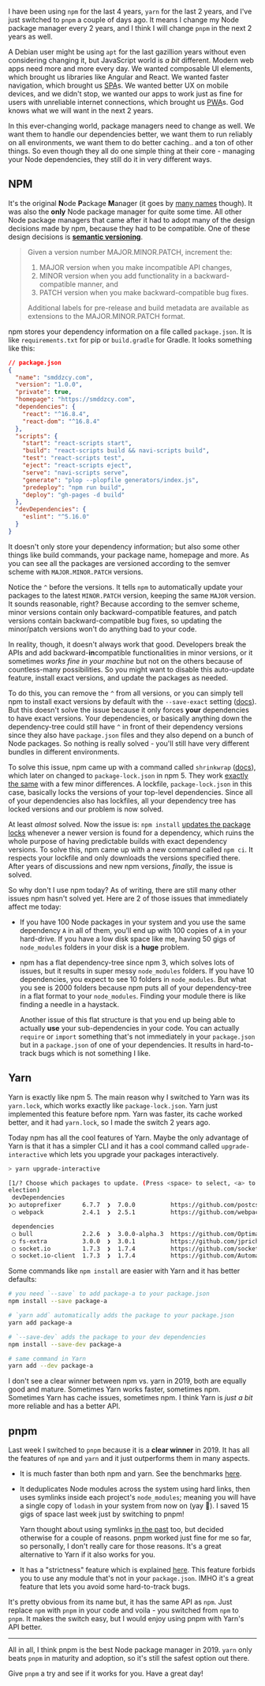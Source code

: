 <div>

I have been using `npm` for the last 4 years, `yarn` for the last 2 years, and I've just switched to `pnpm` a couple of days ago. It means I change my Node package manager every 2 years, and I think I will change `pnpm` in the next 2 years as well.

A Debian user might be using `apt` for the last gazillion years without even considering changing it, but JavaScript world is _a bit_ different. Modern web apps need more and more every day. We wanted composable UI elements, which brought us libraries like Angular and React. We wanted faster navigation, which brought us [SPA](https://en.wikipedia.org/wiki/Single-page_application)s. We wanted better UX on mobile devices, and we didn't stop, we wanted our apps to work just as fine for users with unreliable internet connections, which brought us [PWA](https://developers.google.com/web/progressive-web-apps/)s. God knows what we will want in the next 2 years.

In this ever-changing world, package managers need to change as well. We want them to handle our dependencies better, we want them to run reliably on all environments, we want them to do better caching.. and a ton of other things. So even though they all do one simple thing at their core - managing your Node dependencies, they still do it in very different ways.

## NPM

It's the original **N**ode **P**ackage **M**anager (it goes by [many names](https://gist.github.com/bmintz/949d3654460c37bb0cbb78f994a72355) though). It was also the **only** Node package manager for quite some time. All other Node package managers that came after it had to adopt many of the design decisions made by npm, because they had to be compatible. One of these design decisions is [**semantic versioning**](https://semver.org/).

<blockquote>
<span style={{ display: 'inline-block', marginBottom: 15 }}>Given a version number MAJOR.MINOR.PATCH, increment the:</span>

1. MAJOR version when you make incompatible API changes,
2. MINOR version when you add functionality in a backward-compatible manner, and
3. PATCH version when you make backward-compatible bug fixes.

Additional labels for pre-release and build metadata are available as extensions to the MAJOR.MINOR.PATCH format.
</blockquote>

npm stores your dependency information on a file called `package.json`. It is like `requirements.txt` for pip or `build.gradle` for Gradle. It looks something like this:

```json
// package.json
{
  "name": "smddzcy.com",
  "version": "1.0.0",
  "private": true,
  "homepage": "https://smddzcy.com",
  "dependencies": {
    "react": "^16.8.4",
    "react-dom": "^16.8.4"
  },
  "scripts": {
    "start": "react-scripts start",
    "build": "react-scripts build && navi-scripts build",
    "test": "react-scripts test",
    "eject": "react-scripts eject",
    "serve": "navi-scripts serve",
    "generate": "plop --plopfile generators/index.js",
    "predeploy": "npm run build",
    "deploy": "gh-pages -d build"
  },
  "devDependencies": {
    "eslint": "^5.16.0"
  }
}
```

It doesn't only store your dependency information; but also some other things like build commands, your package name, homepage and more. As you can see all the packages are versioned according to the semver scheme with `MAJOR.MINOR.PATCH` versions.

Notice the `^` before the versions. It tells `npm` to automatically update your packages to the latest `MINOR.PATCH` version, keeping the same `MAJOR` version. It sounds reasonable, right? Because according to the semver scheme, minor versions contain only backward-compatible features, and patch versions contain backward-compatible bug fixes, so updating the minor/patch versions won't do anything bad to your code.

In reality, though, it doesn't always work that good. Developers break the APIs and add backward-**in**compatible functionalities in minor versions, or it sometimes _works fine in your machine_ but not on the others because of countless-many possibilities. So you might want to disable this auto-update feature, install exact versions, and update the packages as needed.

To do this, you can remove the `^` from all versions, or you can simply tell npm to install exact versions by default with the `--save-exact` setting ([docs](https://docs.npmjs.com/misc/config#save-exact)). But this doesn't solve the issue because it only forces **your** dependencies to have exact versions. Your dependencies, or basically anything down the dependency-tree could still have `^` in front of their dependency versions since they also have `package.json` files and they also depend on a bunch of Node packages. So nothing is really solved - you'll still have very different bundles in different environments.

To solve this issue, npm came up with a command called `shrinkwrap` ([docs](https://docs.npmjs.com/cli/shrinkwrap)), which later on changed to `package-lock.json` in npm 5. They work [exactly the same](https://github.com/npm/cli/blob/latest/doc/spec/package-lock.md) with a few minor differences. A lockfile, `package-lock.json` in this case, basically locks the versions of your top-level dependencies. Since all of your dependencies also has lockfiles, all your dependency tree has locked versions and our problem is now solved.

At least _almost_ solved. Now the issue is: `npm install` [updates the package locks](https://stackoverflow.com/a/45566871/5244968) whenever a newer version is found for a dependency, which ruins the whole purpose of having predictable builds with exact dependency versions. To solve this, npm came up with a new command called `npm ci`. It respects your lockfile and only downloads the versions specified there. After years of discussions and new npm versions, _finally_, the issue is solved.

So why don't I use npm today? As of writing, there are still many other issues npm hasn't solved yet. Here are 2 of those issues that immediately affect me today:

- If you have 100 Node packages in your system and you use the same dependency `A` in all of them, you'll end up with 100 copies of `A` in your hard-drive. If you have a low disk space like me, having 50 gigs of `node_modules` folders in your disk is a **huge** problem.

- npm has a flat dependency-tree since npm 3, which solves lots of issues, but it results in super messy `node_modules` folders. If you have 10 dependencies, you expect to see 10 folders in `node_modules`. But what you see is 2000 folders because npm puts all of your dependency-tree in a flat format to your `node_modules`. Finding your module there is like finding a needle in a haystack.

  Another issue of this flat structure is that you end up being able to actually **use** your sub-dependencies in your code. You can actually `require` or `import` something that's not immediately in your `package.json` but in a `package.json` of one of your dependencies. It results in hard-to-track bugs which is not something I like.

## Yarn

Yarn is exactly like npm 5. The main reason why I switched to Yarn was its `yarn.lock`, which works exactly like `package-lock.json`. Yarn just implemented this feature before npm. Yarn was faster, its cache worked better, and it had `yarn.lock`, so I made the switch 2 years ago.

Today npm has all the cool features of Yarn. Maybe the only advantage of Yarn is that it has a simpler CLI and it has a cool command called `upgrade-interactive` which lets you upgrade your packages interactively.

```bash
> yarn upgrade-interactive

[1/? Choose which packages to update. (Press <space> to select, <a> to toggle all, <i> to inverse s
election)
 devDependencies
❯◯ autoprefixer      6.7.7  ❯  7.0.0          https://github.com/postcss/autoprefixer#readme
 ◯ webpack           2.4.1  ❯  2.5.1          https://github.com/webpack/webpack

 dependencies
 ◯ bull              2.2.6  ❯  3.0.0-alpha.3  https://github.com/OptimalBits/bull#readme
 ◯ fs-extra          3.0.0  ❯  3.0.1          https://github.com/jprichardson/node-fs-extra
 ◯ socket.io         1.7.3  ❯  1.7.4          https://github.com/socketio/socket.io#readme
 ◯ socket.io-client  1.7.3  ❯  1.7.4          https://github.com/Automattic/socket.io-client#readme
```

Some commands like `npm install` are easier with Yarn and it has better defaults:

```bash
# you need `--save` to add package-a to your package.json
npm install --save package-a

# `yarn add` automatically adds the package to your package.json
yarn add package-a
```

```bash
# `--save-dev` adds the package to your dev dependencies
npm install --save-dev package-a

# same command in Yarn
yarn add --dev package-a
```

I don't see a clear winner between npm vs. yarn in 2019, both are equally good and mature. Sometimes Yarn works faster, sometimes npm. Sometimes Yarn has cache issues, sometimes npm. I think Yarn is _just a bit_ more reliable and has a better API.

## pnpm

Last week I switched to `pnpm` because it is a **clear winner** in 2019. It has all the features of `npm` and `yarn` and it just outperforms them in many aspects.

- It is much faster than both npm and yarn. See the benchmarks [here](https://github.com/pnpm/benchmarks-of-javascript-package-managers).

- It deduplicates Node modules across the system using hard links, then uses symlinks inside each project's `node_modules`; meaning you will have a single copy of `lodash` in your system from now on (yay 🎉). I saved 15 gigs of space last week just by switching to pnpm!

  Yarn thought about using symlinks [in the past](https://github.com/yarnpkg/yarn/issues/1761#issuecomment-259706202) too, but decided otherwise for a couple of reasons. pnpm worked just fine for me so far, so personally, I don't really care for those reasons. It's a great alternative to Yarn if it also works for you.

- It has a "strictness" feature which is explained [here](https://medium.com/pnpm/never-ever-forget-to-install-a-dependency-1c39dd3bbb37). This feature forbids you to use any module that's not in your `package.json`. IMHO it's a great feature that lets you avoid some hard-to-track bugs.

It's pretty obvious from its name but, it has the same API as `npm`. Just replace `npm` with `pnpm` in your code and voila - you switched from `npm` to `pnpm`. It makes the switch easy, but I would enjoy using pnpm with Yarn's API better.

---

All in all, I think pnpm is the best Node package manager in 2019. `yarn` only beats `pnpm` in maturity and adoption, so it's still the safest option out there.

Give `pnpm` a try and see if it works for you. Have a great day!

</div>